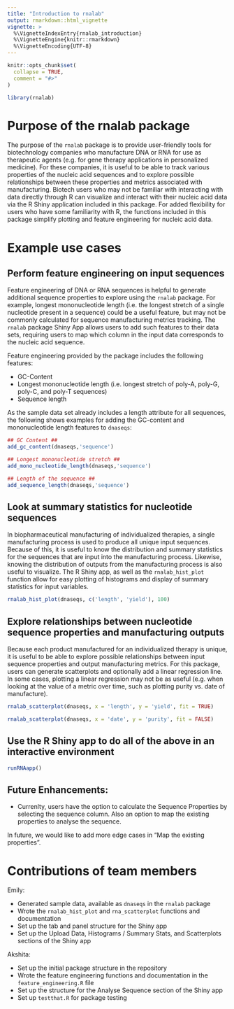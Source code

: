 ---
title: "Introduction to rnalab"
output: rmarkdown::html_vignette
vignette: >
  %\VignetteIndexEntry{rnalab_introduction}
  %\VignetteEngine{knitr::rmarkdown}
  %\VignetteEncoding{UTF-8}
---

```{r, include = FALSE}
knitr::opts_chunk$set(
  collapse = TRUE,
  comment = "#>"
)
```

```{r setup}
library(rnalab)
```

# Purpose of the rnalab package

The purpose of the `rnalab` package is to provide user-friendly tools for biotechnology companies who manufacture DNA or RNA for use as therapeutic agents (e.g. for gene therapy applications in personalized medicine). For these companies, it is useful to be able to track various properties of the nucleic acid sequences and to explore possible relationships between these properties and metrics associated with manufacturing. Biotech users who may not be familiar with interacting with data directly through R can visualize and interact with their nucleic acid data via the R Shiny application included in this package. For added flexibility for users who have some familiarity with R, the functions included in this package simplify plotting and feature engineering for nucleic acid data.


# Example use cases

## Perform feature engineering on input sequences

Feature engineering of DNA or RNA sequences is helpful to generate additional sequence properties to explore using the `rnalab` package. For example, longest mononucleotide length (i.e. the longest stretch of a single nucleotide present in a sequence) could be a useful feature, but may not be commonly calculated for sequence manufacturing metrics tracking. The `rnalab` package Shiny App allows users to add such features to their data sets, requiring users to map which column in the input data corresponds to the nucleic acid sequence.

Feature engineering provided by the package includes the following features:

* GC-Content
* Longest mononucleotide length (i.e. longest stretch of poly-A, poly-G, poly-C, and poly-T sequences)
* Sequence length

As the sample data set already includes a length attribute for all sequences, the following shows examples for adding the GC-content and mononucleotide length features to `dnaseqs`:

```{r}
## GC Content ##
add_gc_content(dnaseqs,'sequence')

## Longest mononucleotide stretch ##
add_mono_nucleotide_length(dnaseqs,'sequence')

## Length of the sequence ##
add_sequence_length(dnaseqs,'sequence')
```


## Look at summary statistics for nucleotide sequences

In biopharmaceutical manufacturing of individualized therapies, a single manufacturing process is used to produce all unique input sequences. Because of this, it is useful to know the distribution and summary statistics for the sequences that are input into the manufacturing process. Likewise, knowing the distribution of outputs from the manufacturing process is also useful to visualize. The R Shiny app, as well as the `rnalab_hist_plot` function allow for easy plotting of histograms and display of summary statistics for input variables.

```{r fig.height=10, fig.width=10}
rnalab_hist_plot(dnaseqs, c('length', 'yield'), 100)
```


## Explore relationships between nucleotide sequence properties and manufacturing outputs

Because each product manufactured for an individualized therapy is unique, it is useful to be able to explore possible relationships between input sequence properties and output manufacturing metrics. For this package, users can generate scatterplots and optionally add a linear regression line. In some cases, plotting a linear regression may not be as useful (e.g. when looking at the value of a metric over time, such as plotting purity vs. date of manufacture).

```{r fig.height=5, fig.width=10}
rnalab_scatterplot(dnaseqs, x = 'length', y = 'yield', fit = TRUE)

rnalab_scatterplot(dnaseqs, x = 'date', y = 'purity', fit = FALSE)
```

## Use the R Shiny app to do all of the above in an interactive environment

```{r eval=FALSE}

runRNAapp()

```


## Future Enhancements:

- Currenlty, users have the option to calculate the Sequence Properties by selecting the sequence column. Also an option to map the existing properties to analyse the sequence.

In future, we would like to add more edge cases in "Map the existing properties". 

# Contributions of team members

Emily:

* Generated sample data, available as `dnaseqs` in the `rnalab` package
* Wrote the `rnalab_hist_plot` and `rna_scatterplot` functions and documentation
* Set up the tab and panel structure for the Shiny app
* Set up the Upload Data, Histograms / Summary Stats, and Scatterplots sections of the Shiny app

Akshita:

* Set up the initial package structure in the repository
* Wrote the feature engineering functions and documentation in the `feature_engineering.R` file
* Set up the structure for the Analyse Sequence section of the Shiny app
* Set up `testthat.R` for package testing

